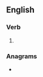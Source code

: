 ==English==

===Verb===
{{head|en|verb form}}

# {{en-past of|succor}}

===Anagrams===
* {{anagrams|en|a=ccdeorsu|crocused}}